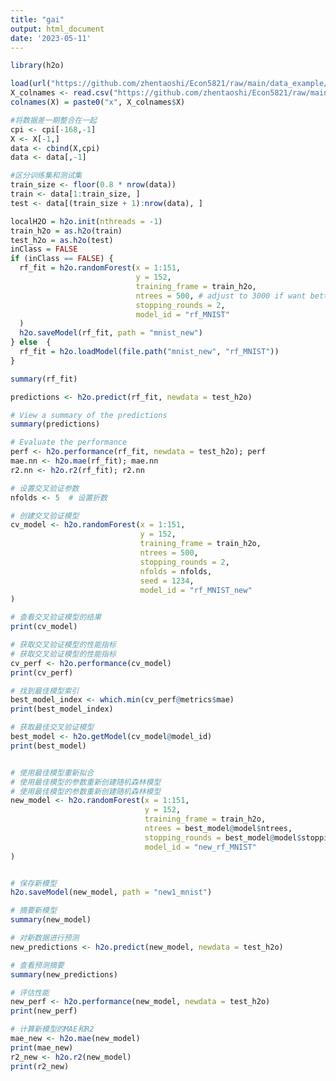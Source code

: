 ```yaml
---
title: "gai"
output: html_document
date: '2023-05-11'
---
```


```r
library(h2o)

load(url("https://github.com/zhentaoshi/Econ5821/raw/main/data_example/dataset_inf.Rdata"))
X_colnames <- read.csv("https://github.com/zhentaoshi/Econ5821/raw/main/data_example/X_colnames.csv")
colnames(X) = paste0("x", X_colnames$X)

```

```r
#将数据差一期整合在一起
cpi <- cpi[-168,-1]
X <- X[-1,]
data <- cbind(X,cpi)
data <- data[,-1]
```

```r
#区分训练集和测试集
train_size <- floor(0.8 * nrow(data))
train <- data[1:train_size, ]
test <- data[(train_size + 1):nrow(data), ]

```

```r
localH2O = h2o.init(nthreads = -1) 
train_h2o = as.h2o(train)
test_h2o = as.h2o(test)
inClass = FALSE
if (inClass == FALSE) {
  rf_fit = h2o.randomForest(x = 1:151, 
                            y = 152,
                            training_frame = train_h2o,
                            ntrees = 500, # adjust to 3000 if want better performance
                            stopping_rounds = 2,
                            model_id = "rf_MNIST"
  )
  h2o.saveModel(rf_fit, path = "mnist_new") 
} else  {
  rf_fit = h2o.loadModel(file.path("mnist_new", "rf_MNIST"))
} 

summary(rf_fit)  

```

```r
predictions <- h2o.predict(rf_fit, newdata = test_h2o)

# View a summary of the predictions
summary(predictions)

# Evaluate the performance
perf <- h2o.performance(rf_fit, newdata = test_h2o); perf
mae.nn <- h2o.mae(rf_fit); mae.nn
r2.nn <- h2o.r2(rf_fit); r2.nn
```



```r
# 设置交叉验证参数
nfolds <- 5  # 设置折数

# 创建交叉验证模型
cv_model <- h2o.randomForest(x = 1:151, 
                             y = 152,
                             training_frame = train_h2o,
                             ntrees = 500,
                             stopping_rounds = 2,
                             nfolds = nfolds,
                             seed = 1234,
                             model_id = "rf_MNIST_new"
)

# 查看交叉验证模型的结果
print(cv_model)

# 获取交叉验证模型的性能指标
# 获取交叉验证模型的性能指标
cv_perf <- h2o.performance(cv_model)
print(cv_perf)

# 找到最佳模型索引
best_model_index <- which.min(cv_perf@metrics$mae)
print(best_model_index)

# 获取最佳交叉验证模型
best_model <- h2o.getModel(cv_model@model_id)
print(best_model)


# 使用最佳模型重新拟合
# 使用最佳模型的参数重新创建随机森林模型
# 使用最佳模型的参数重新创建随机森林模型
new_model <- h2o.randomForest(x = 1:151, 
                              y = 152,
                              training_frame = train_h2o,
                              ntrees = best_model@model$ntrees,
                              stopping_rounds = best_model@model$stopping_rounds,
                              model_id = "new_rf_MNIST"
)


# 保存新模型
h2o.saveModel(new_model, path = "new1_mnist")

# 摘要新模型
summary(new_model)

# 对新数据进行预测
new_predictions <- h2o.predict(new_model, newdata = test_h2o)

# 查看预测摘要
summary(new_predictions)

# 评估性能
new_perf <- h2o.performance(new_model, newdata = test_h2o)
print(new_perf)

# 计算新模型的MAE和R2
mae_new <- h2o.mae(new_model)
print(mae_new)
r2_new <- h2o.r2(new_model)
print(r2_new)

```
